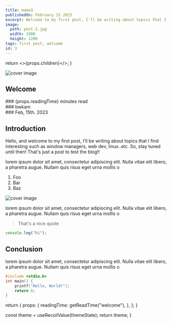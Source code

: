 ```yaml
---
title: mama3
publishedOn: February 15 2023
excerpt: Welcome to my first post, I'll be writing about topics that I find interesting such as window managers, web dev, linux..etc. So, stay tuned until then!
image:
  path: post-1.jpg
  width: 1900
  height: 1200
tags: first post, welcome
id: 3
---
```



<Meta
  title="Welcome"
  description="Welcome to my first post, I'll be writing about topics that I find interesting such as window managers, web dev, linux..etc. So, stay tuned until then!"
  image="post-1.jpg"
  keywords="first post, welcome"
  width="1900"
  height="1200"
/>

  return <>{props.children}</>;
}

<article className="px-20 py-10">

![cover image](/Bridge.jpg "cover image")

# Welcome

<div className="flex flex-col justify-center space-y-10 font-extralight">
  <div className="text-center">
    <div className="flex items-center justify-center text-red space-x-2">
      <FaClock />
      ### {props.readingTime} minutes read
    </div>
    <div className="flex items-center justify-center text-mauve underline decoration-2 space-x-2 text-lg font-bold">
      <IoMdContact />
      ### bwkam
    </div>
  </div>
  <div className="flex justify-start items-center space-x-2 pt-10 text-green">
    <FaCalendar />
    ### Feb, 15th. 2023
  </div>
</div>

## Introduction

Hello, and welcome to my first post, I'll be writing about topics that I find interesting such as window managers, web dev, linux..etc. So, stay tuned until then!
That's just a post to test the blog!!

lorem ipsum dolor sit amet, consectetur adipiscing elit. Nulla vitae elit libero, a pharetra augue. Nullam quis risus eget urna mollis o

1. Foo
2. Bar
3. Baz

![cover image](/post-1.jpg "cover image")

lorem ipsum dolor sit amet, consectetur adipiscing elit. Nulla vitae elit libero, a pharetra augue. Nullam quis risus eget urna mollis o

> That's a nice quote

```js
console.log("hi");
```

## Conclusion

lorem ipsum dolor sit amet, consectetur adipiscing elit. Nulla vitae elit libero, a pharetra augue. Nullam quis risus eget urna mollis o

```c
#include <stdio.h>
int main() {
    printf("Hello, World!");
    return 0;
}
```

</article>

  return {
    props: {
      readingTime: getReadTime("welcome"),
    },
  };
}

  const theme = useRecoilValue(themeState);
  return theme;
}
